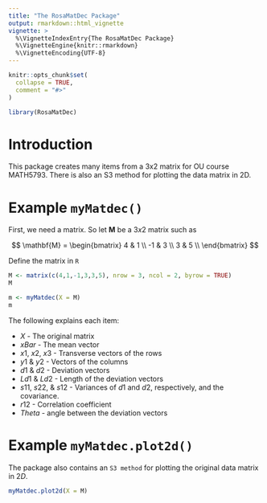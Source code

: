 ```yaml
---
title: "The RosaMatDec Package"
output: rmarkdown::html_vignette
vignette: >
  %\VignetteIndexEntry{The RosaMatDec Package}
  %\VignetteEngine{knitr::rmarkdown}
  %\VignetteEncoding{UTF-8}
---
```


```r
knitr::opts_chunk$set(
  collapse = TRUE,
  comment = "#>"
)
```

```r
library(RosaMatDec)
```

# Introduction

This package creates many items from a 3x2 matrix for OU course MATH5793. There is also an S3 method for plotting the data matrix in 2D.

# Example `myMatdec()`

First, we need a matrix. So let $\mathbf{M}$ be a $3x2$ matrix such as

$$
\mathbf{M} = 
  \begin{bmatrix}
    4 & 1 \\
    -1 & 3 \\
    3 & 5 \\
  \end{bmatrix}
$$

Define the matrix in `R`

```r
M <- matrix(c(4,1,-1,3,3,5), nrow = 3, ncol = 2, byrow = TRUE)
M
```

```r
m <- myMatdec(X = M)
m
```

The following explains each item:

  - $X$ - The original matrix
  - $xBar$ - The mean vector
  - $x1, \ x2, \ x3$ - Transverse vectors of the rows
  - $y1 \ \& \ y2$ - Vectors of the columns
  - $d1 \ \& \ d2$ - Deviation vectors
  - $Ld1 \ \& \ Ld2$ - Length of the deviation vectors
  - $s11, \ s22, \ \& \ s12$ - Variances of $d1$ and $d2$, respectively, and the covariance.
  - $r12$ - Correlation coefficient 
  - $Theta$ - angle between the deviation vectors

# Example `myMatdec.plot2d()`

The package also contains an `S3 method` for plotting the original data matrix in $2D$.

```r
myMatdec.plot2d(X = M)
```



